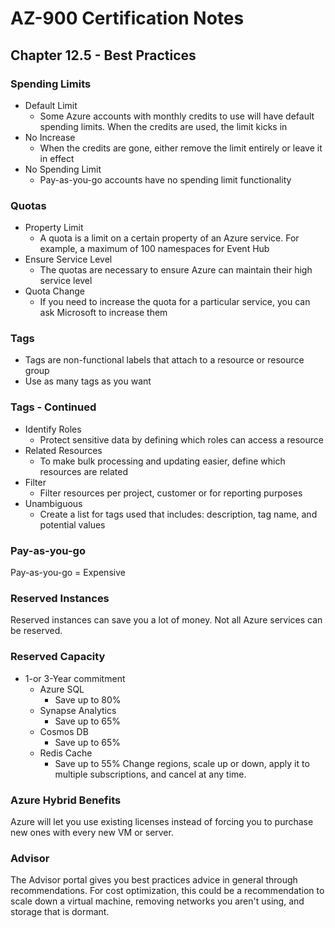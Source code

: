 # AZ-900 Certification Notes
## Chapter 12.5 - Best Practices

### Spending Limits
* Default Limit
	* Some Azure accounts with monthly credits to use will have default spending limits. When the credits are used, the limit kicks in
* No Increase
	* When the credits are gone, either remove the limit entirely or leave it in effect
* No Spending Limit
	* Pay-as-you-go accounts have no spending limit functionality

### Quotas
* Property Limit
	* A quota is a limit on a certain property of an Azure service. For example, a maximum of 100 namespaces for Event Hub
* Ensure Service Level
	* The quotas are necessary to ensure Azure can maintain their high service level
* Quota Change
	* If you need to increase the quota for a particular service, you can ask Microsoft to increase them

### Tags
* Tags are non-functional labels that attach to a resource or resource group
* Use as many tags as you want

### Tags - Continued
* Identify Roles
	* Protect sensitive data by defining which roles can access a resource
* Related Resources
	* To make bulk processing and updating easier, define which resources are related
* Filter
	* Filter resources per project, customer or for reporting purposes
* Unambiguous
	* Create a list for tags used that includes: description, tag name, and potential values

### Pay-as-you-go
Pay-as-you-go = Expensive

### Reserved Instances
Reserved instances can save you a lot of money. Not all Azure services can be reserved.

### Reserved Capacity
* 1-or 3-Year commitment
	* Azure SQL
		* Save up to 80%
	* Synapse Analytics
		* Save up to 65%
	* Cosmos DB
		* Save up to 65%
	* Redis Cache
		* Save up to 55%
Change regions, scale up or down, apply it to multiple subscriptions, and cancel at any time.

### Azure Hybrid Benefits
Azure will let you use existing licenses instead of forcing you to purchase new ones with every new VM or server.

### Advisor
The Advisor portal gives you best practices advice in general through recommendations. For cost optimization, this could be a recommendation to scale down a virtual machine, removing networks you aren't using, and storage that is dormant.